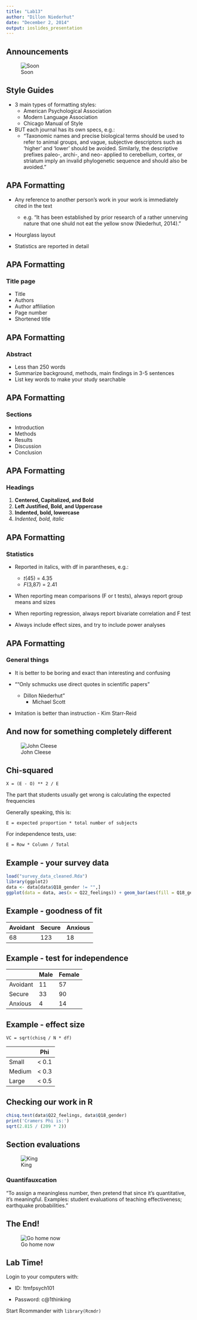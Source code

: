 ```yaml
---
title: "Lab13"
author: "Dillon Niederhut"
date: "December 2, 2014"
output: ioslides_presentation
---
```


## Announcements

![Soon](https://gs1.wac.edgecastcdn.net/8019B6/data.tumblr.com/tumblr_m244r1GS3q1rnx2lvo1_400.gif)

## Style Guides

- 3 main types of formatting styles:
    - American Psychological Association
    - Modern Language Association
    - Chicago Manual of Style

- BUT each journal has its own specs, e.g.:
    - "Taxonomic names and precise biological terms should be used to refer to animal groups, and vague, subjective descriptors such as 'higher' and 'lower' should be avoided. Similarly, the descriptive prefixes paleo-, archi-, and neo- applied to cerebellum, cortex, or striatum imply an invalid phylogenetic sequence and should also be avoided."
    
## APA Formatting

- Any reference to another person's work in your work is immediately cited in the text
    - e.g. "It has been established by prior research of a rather unnerving nature that one shuld not eat the yellow snow (Niederhut, 2014)."
    
- Hourglass layout

- Statistics are reported in detail

## APA Formatting
### Title page

- Title
- Authors
- Author affiliation
- Page number
- Shortened title

## APA Formatting
### Abstract

- Less than 250 words
- Summarize background, methods, main findings in 3-5 sentences
- List key words to make your study searchable

## APA Formatting
### Sections

- Introduction
- Methods
- Results
- Discussion
- Conclusion

## APA Formatting
### Headings

1. **Centered, Capitalized, and Bold**
2. **Left Justified, Bold, and Uppercase**
3. **Indented, bold, lowercase**
4. *Indented, bold, italic*

## APA Formatting
### Statistics

- Reported in italics, with df in parantheses, e.g.:
    - *t*(45) = 4.35
    - *F*(3,87) = 2.41

- When reporting mean comparisons (F or t tests), always report group means and sizes

- When reporting regression, always report bivariate correlation and F test

- Always include effect sizes, and try to include power analyses

## APA Formatting
### General things

- It is better to be boring and exact than interesting and confusing

- ""Only schmucks use direct quotes in scientific papers"
    - Dillon Niederhut"
        - Michael Scott
        
- Imitation is better than instruction - Kim Starr-Reid

## And now for something completely different

![John Cleese](https://i.imgur.com/3tn8r.png)

## Chi-squared

`X = (E - O) ** 2 / E`

The part that students usually get wrong is calculating the expected frequencies

Generally speaking, this is:

`E = expected proportion * total number of subjects`

For independence tests, use:

`E = Row * Column / Total`

## Example - your survey data

```r
load("survey_data_cleaned.Rda")
library(ggplot2)
data <- data[data$Q18_gender != "",]
ggplot(data = data, aes(x = Q22_feelings)) + geom_bar(aes(fill = Q18_gender))
```

## Example - goodness of fit

| Avoidant | Secure        | Anxious     |
|----------|---------------|-------------|
| 68       | 123           | 18          |

## Example - test for independence

|          | Male          | Female      |
|----------|---------------|-------------|
| Avoidant | 11            | 57          |
| Secure   | 33            | 90          |
| Anxious  | 4             | 14          |

## Example - effect size

`VC = sqrt(chisq / N * df)`

|          | Phi           |
|----------|---------------|
| Small    | < 0.1         | 
| Medium   | < 0.3         | 
| Large    | < 0.5         | 


## Checking our work in R

```r
chisq.test(data$Q22_feelings, data$Q18_gender)
print('Cramers Phi is:')
sqrt(2.815 / (209 * 2))
```

## Section evaluations

![King](https://www.stat.berkeley.edu/~stark/Pics/kong.jpg)

### Quantifauxcation
"To assign a meaningless number, then pretend that since it's quantitative, it's meaningful. Examples: student evaluations of teaching effectiveness; earthquake probabilities."

## The End!

![Go home now](http://media3.giphy.com/media/jYAGkoghdmD9S/giphy.gif)

## Lab Time!

Login to your computers with:

- ID: !tmfpsych101

- Password: c@1thinking

Start Rcommander with `library(Rcmdr)`